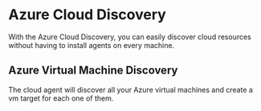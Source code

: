 # Azure Cloud Discovery

With the Azure Cloud Discovery, you can easily discover cloud resources without having to install agents on every machine.

## Azure Virtual Machine Discovery
The cloud agent will discover all your Azure virtual machines and create a vm target for each one of them.